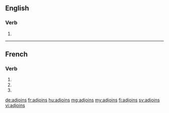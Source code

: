 ==English==

===Verb===
{{head|en|verb form}}

# {{en-third-person singular of|adjoin}}

----

==French==

===Verb===
{{fr-verb-form}}

# {{conjugation of|adjoindre||1|s|pres|ind|lang=fr}}
# {{conjugation of|adjoindre||2|s|pres|ind|lang=fr}}
# {{conjugation of|adjoindre||2|s|imp|lang=fr}}

[[de:adjoins]]
[[fr:adjoins]]
[[hu:adjoins]]
[[mg:adjoins]]
[[my:adjoins]]
[[fi:adjoins]]
[[sv:adjoins]]
[[vi:adjoins]]